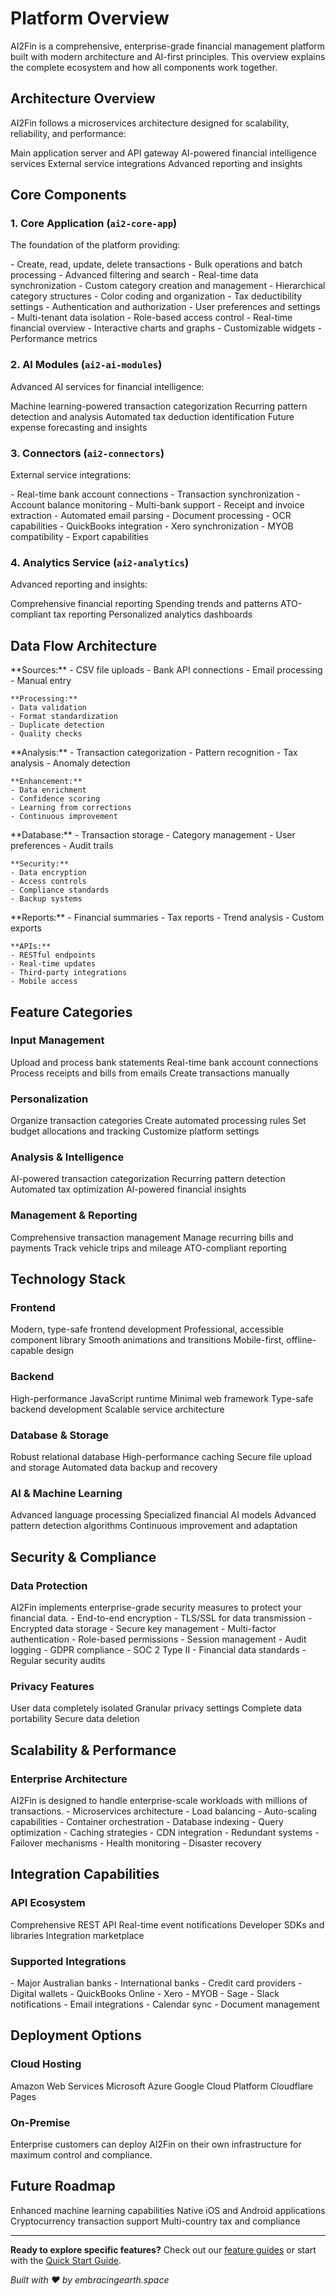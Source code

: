 # Platform Overview

AI2Fin is a comprehensive, enterprise-grade financial management platform built with modern architecture and AI-first principles. This overview explains the complete ecosystem and how all components work together.

## Architecture Overview

AI2Fin follows a microservices architecture designed for scalability, reliability, and performance:

<CardGroup cols={2}>
  <Card title="Core App" icon="server">
    Main application server and API gateway
  </Card>
  <Card title="AI Modules" icon="brain">
    AI-powered financial intelligence services
  </Card>
  <Card title="Connectors" icon="plug">
    External service integrations
  </Card>
  <Card title="Analytics" icon="chart-bar">
    Advanced reporting and insights
  </Card>
</CardGroup>

## Core Components

### 1. Core Application (`ai2-core-app`)

The foundation of the platform providing:

<AccordionGroup>
  <Accordion title="Transaction Management">
    - Create, read, update, delete transactions
    - Bulk operations and batch processing
    - Advanced filtering and search
    - Real-time data synchronization
  </Accordion>
  
  <Accordion title="Category Management">
    - Custom category creation and management
    - Hierarchical category structures
    - Color coding and organization
    - Tax deductibility settings
  </Accordion>
  
  <Accordion title="User Management">
    - Authentication and authorization
    - User preferences and settings
    - Multi-tenant data isolation
    - Role-based access control
  </Accordion>
  
  <Accordion title="Dashboard & Analytics">
    - Real-time financial overview
    - Interactive charts and graphs
    - Customizable widgets
    - Performance metrics
  </Accordion>
</AccordionGroup>

### 2. AI Modules (`ai2-ai-modules`)

Advanced AI services for financial intelligence:

<CardGroup cols={2}>
  <Card title="Smart Categorization" icon="brain">
    Machine learning-powered transaction categorization
  </Card>
  <Card title="Pattern Analysis" icon="chart-line">
    Recurring pattern detection and analysis
  </Card>
  <Card title="Tax Optimization" icon="calculator">
    Automated tax deduction identification
  </Card>
  <Card title="Predictive Analytics" icon="crystal-ball">
    Future expense forecasting and insights
  </Card>
</CardGroup>

### 3. Connectors (`ai2-connectors`)

External service integrations:

<AccordionGroup>
  <Accordion title="Bank APIs">
    - Real-time bank account connections
    - Transaction synchronization
    - Account balance monitoring
    - Multi-bank support
  </Accordion>
  
  <Accordion title="Email Processing">
    - Receipt and invoice extraction
    - Automated email parsing
    - Document processing
    - OCR capabilities
  </Accordion>
  
  <Accordion title="Accounting Software">
    - QuickBooks integration
    - Xero synchronization
    - MYOB compatibility
    - Export capabilities
  </Accordion>
</AccordionGroup>

### 4. Analytics Service (`ai2-analytics`)

Advanced reporting and insights:

<CardGroup cols={2}>
  <Card title="Financial Reports" icon="file-chart">
    Comprehensive financial reporting
  </Card>
  <Card title="Trend Analysis" icon="trending-up">
    Spending trends and patterns
  </Card>
  <Card title="Tax Reports" icon="receipt">
    ATO-compliant tax reporting
  </Card>
  <Card title="Custom Dashboards" icon="chart-pie">
    Personalized analytics dashboards
  </Card>
</CardGroup>

## Data Flow Architecture

<Steps>
  <Step title="Data Input">
    **Sources:**
    - CSV file uploads
    - Bank API connections
    - Email processing
    - Manual entry
    
    **Processing:**
    - Data validation
    - Format standardization
    - Duplicate detection
    - Quality checks
  </Step>
  
  <Step title="AI Processing">
    **Analysis:**
    - Transaction categorization
    - Pattern recognition
    - Tax analysis
    - Anomaly detection
    
    **Enhancement:**
    - Data enrichment
    - Confidence scoring
    - Learning from corrections
    - Continuous improvement
  </Step>
  
  <Step title="Storage & Management">
    **Database:**
    - Transaction storage
    - Category management
    - User preferences
    - Audit trails
    
    **Security:**
    - Data encryption
    - Access controls
    - Compliance standards
    - Backup systems
  </Step>
  
  <Step title="Output & Reporting">
    **Reports:**
    - Financial summaries
    - Tax reports
    - Trend analysis
    - Custom exports
    
    **APIs:**
    - RESTful endpoints
    - Real-time updates
    - Third-party integrations
    - Mobile access
  </Step>
</Steps>

## Feature Categories

### Input Management

<CardGroup cols={2}>
  <Card title="CSV Imports" icon="file-csv" href="/data-sources/csv-imports">
    Upload and process bank statements
  </Card>
  <Card title="Bank Connectors" icon="university" href="/data-sources/bank-connectors">
    Real-time bank account connections
  </Card>
  <Card title="Email Processing" icon="envelope" href="/data-sources/email-processing">
    Process receipts and bills from emails
  </Card>
  <Card title="Manual Entry" icon="edit">
    Create transactions manually
  </Card>
</CardGroup>

### Personalization

<CardGroup cols={2}>
  <Card title="Categories" icon="tag" href="/features/categories">
    Organize transaction categories
  </Card>
  <Card title="Custom Rules" icon="gear" href="/features/custom-rules">
    Create automated processing rules
  </Card>
  <Card title="Allocations" icon="pie-chart" href="/features/allocations">
    Set budget allocations and tracking
  </Card>
  <Card title="User Preferences" icon="user-cog">
    Customize platform settings
  </Card>
</CardGroup>

### Analysis & Intelligence

<CardGroup cols={2}>
  <Card title="Smart Categorization" icon="brain" href="/features/smart-categorisation">
    AI-powered transaction categorization
  </Card>
  <Card title="Pattern Analysis" icon="chart-line" href="/features/pattern-analysis">
    Recurring pattern detection
  </Card>
  <Card title="Tax Analysis" icon="calculator" href="/features/tax-analysis">
    Automated tax optimization
  </Card>
  <Card title="AI Assistant" icon="robot">
    AI-powered financial insights
  </Card>
</CardGroup>

### Management & Reporting

<CardGroup cols={2}>
  <Card title="All Transactions" icon="list">
    Comprehensive transaction management
  </Card>
  <Card title="Recurring Patterns" icon="repeat" href="/features/recurring-patterns">
    Manage recurring bills and payments
  </Card>
  <Card title="Travel Expenses" icon="car" href="/advanced/travel-expenses">
    Track vehicle trips and mileage
  </Card>
  <Card title="Tax Export" icon="download" href="/advanced/exports">
    ATO-compliant reporting
  </Card>
</CardGroup>

## Technology Stack

### Frontend

<AccordionGroup>
  <Accordion title="React & TypeScript">
    Modern, type-safe frontend development
  </Accordion>
  
  <Accordion title="Material-UI">
    Professional, accessible component library
  </Accordion>
  
  <Accordion title="Framer Motion">
    Smooth animations and transitions
  </Accordion>
  
  <Accordion title="Progressive Web App">
    Mobile-first, offline-capable design
  </Accordion>
</AccordionGroup>

### Backend

<CardGroup cols={2}>
  <Card title="Node.js" icon="node-js">
    High-performance JavaScript runtime
  </Card>
  <Card title="Express.js" icon="server">
    Minimal web framework
  </Card>
  <Card title="TypeScript" icon="code">
    Type-safe backend development
  </Card>
  <Card title="Microservices" icon="cubes">
    Scalable service architecture
  </Card>
</CardGroup>

### Database & Storage

<AccordionGroup>
  <Accordion title="PostgreSQL">
    Robust relational database
  </Accordion>
  
  <Accordion title="Redis">
    High-performance caching
  </Accordion>
  
  <Accordion title="File Storage">
    Secure file upload and storage
  </Accordion>
  
  <Accordion title="Backup Systems">
    Automated data backup and recovery
  </Accordion>
</AccordionGroup>

### AI & Machine Learning

<CardGroup cols={2}>
  <Card title="OpenAI GPT" icon="brain">
    Advanced language processing
  </Card>
  <Card title="Custom Models" icon="cogs">
    Specialized financial AI models
  </Card>
  <Card title="Pattern Recognition" icon="chart-line">
    Advanced pattern detection algorithms
  </Card>
  <Card title="Learning Systems" icon="graduation-cap">
    Continuous improvement and adaptation
  </Card>
</CardGroup>

## Security & Compliance

### Data Protection

<Warning>
AI2Fin implements enterprise-grade security measures to protect your financial data.
</Warning>

<AccordionGroup>
  <Accordion title="Encryption">
    - End-to-end encryption
    - TLS/SSL for data transmission
    - Encrypted data storage
    - Secure key management
  </Accordion>
  
  <Accordion title="Access Control">
    - Multi-factor authentication
    - Role-based permissions
    - Session management
    - Audit logging
  </Accordion>
  
  <Accordion title="Compliance">
    - GDPR compliance
    - SOC 2 Type II
    - Financial data standards
    - Regular security audits
  </Accordion>
</AccordionGroup>

### Privacy Features

<CardGroup cols={2}>
  <Card title="Data Isolation" icon="shield">
    User data completely isolated
  </Card>
  <Card title="Privacy Controls" icon="eye-slash">
    Granular privacy settings
  </Card>
  <Card title="Data Export" icon="download">
    Complete data portability
  </Card>
  <Card title="Data Deletion" icon="trash">
    Secure data deletion
  </Card>
</CardGroup>

## Scalability & Performance

### Enterprise Architecture

<Info>
AI2Fin is designed to handle enterprise-scale workloads with millions of transactions.
</Info>

<AccordionGroup>
  <Accordion title="Horizontal Scaling">
    - Microservices architecture
    - Load balancing
    - Auto-scaling capabilities
    - Container orchestration
  </Accordion>
  
  <Accordion title="Performance Optimization">
    - Database indexing
    - Query optimization
    - Caching strategies
    - CDN integration
  </Accordion>
  
  <Accordion title="High Availability">
    - Redundant systems
    - Failover mechanisms
    - Health monitoring
    - Disaster recovery
  </Accordion>
</AccordionGroup>

## Integration Capabilities

### API Ecosystem

<CardGroup cols={2}>
  <Card title="REST APIs" icon="code">
    Comprehensive REST API
  </Card>
  <Card title="Webhooks" icon="webhook">
    Real-time event notifications
  </Card>
  <Card title="SDKs" icon="box">
    Developer SDKs and libraries
  </Card>
  <Card title="Third-party" icon="plug">
    Integration marketplace
  </Card>
</CardGroup>

### Supported Integrations

<AccordionGroup>
  <Accordion title="Banking">
    - Major Australian banks
    - International banks
    - Credit card providers
    - Digital wallets
  </Accordion>
  
  <Accordion title="Accounting">
    - QuickBooks Online
    - Xero
    - MYOB
    - Sage
  </Accordion>
  
  <Accordion title="Business Tools">
    - Slack notifications
    - Email integrations
    - Calendar sync
    - Document management
  </Accordion>
</AccordionGroup>

## Deployment Options

### Cloud Hosting

<CardGroup cols={2}>
  <Card title="AWS" icon="aws">
    Amazon Web Services
  </Card>
  <Card title="Azure" icon="microsoft">
    Microsoft Azure
  </Card>
  <Card title="Google Cloud" icon="google">
    Google Cloud Platform
  </Card>
  <Card title="Cloudflare" icon="cloudflare">
    Cloudflare Pages
  </Card>
</CardGroup>

### On-Premise

<Info>
Enterprise customers can deploy AI2Fin on their own infrastructure for maximum control and compliance.
</Info>

## Future Roadmap

<CardGroup cols={2}>
  <Card title="Advanced AI" icon="brain">
    Enhanced machine learning capabilities
  </Card>
  <Card title="Mobile Apps" icon="mobile">
    Native iOS and Android applications
  </Card>
  <Card title="Blockchain" icon="link">
    Cryptocurrency transaction support
  </Card>
  <Card title="Global Expansion" icon="globe">
    Multi-country tax and compliance
  </Card>
</CardGroup>

---

**Ready to explore specific features?** Check out our [feature guides](/features) or start with the [Quick Start Guide](/quick-start).

*Built with ❤️ by embracingearth.space*
